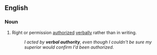 ==English==

===Noun===
{{en-noun|-}}

# Right or permission [[authorized]] [[verbally]] rather than in writing.
#: ''I acted by '''verbal authority''', even though I couldn't be sure my superior would confirm I'd been authorized.''